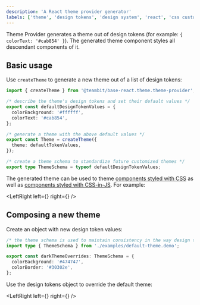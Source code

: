 ```yaml
---
description: 'A React theme provider generator'
labels: ['theme', 'design tokens', 'design system', 'react', 'css custom props']
---
```



Theme Provider generates a theme out of design tokens (for example: `{ colorText: '#cab854' }`).
The generated theme component styles all descendant components of it.

## Basic usage

Use `createTheme` to generate a new theme out of a list of design tokens:

```ts
import { createTheme } from '@teambit/base-react.theme.theme-provider';

/* describe the theme's design tokens and set their default values */
export const defaultDesignTokenValues = {
  colorBackground: '#ffffff',
  colorText: '#cab854',
};

/* generate a theme with the above default values */
export const Theme = createTheme({
  theme: defaultTokenValues,
});

/* create a theme schema to standardize future customized themes */
export type ThemeSchema = typeof defaultDesignTokenValues;
```

The generated theme can be used to theme [components styled with CSS](https://bit.dev/teambit/base-react/theme/theme-provider/~code/examples/button-styled-with-css.demo.tsx) as well as [components styled with CSS-in-JS](https://bit.dev/teambit/base-react/theme/theme-provider/~code/examples/button-styled-with-js.demo.tsx).
For example:

<LeftRight left={<DefaultThemeSnippet />} right={<DefaultThemeExample />} />

## Composing a new theme

Create an object with new design token values:

```ts
/* the theme schema is used to maintain consistency in the way design tokens are used */
import type { ThemeSchema } from './examples/default-theme.demo';

export const darkThemeOverrides: ThemeSchema = {
  colorBackground: '#474747',
  colorBorder: '#30302e',
};
```

Use the design tokens object to override the default theme:

<LeftRight left={<DarkThemeSnippet />} right={<DarkThemeExample />} />
